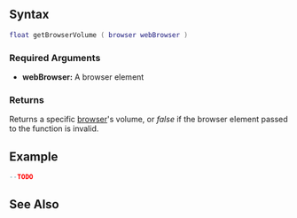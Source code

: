
{{Client function}}
{{New feature/item|3.0151|1.5.1||
This function returns a specific [[/Element/Browser.md|browser]]'s volume.
}}

==Syntax==
<syntaxhighlight lang="lua">
float getBrowserVolume ( browser webBrowser )
</syntaxhighlight>
{{OOP||[[/Element/Browser.md|browser]]:getVolume||setBrowserVolume}}

===Required Arguments===
*'''webBrowser:''' A browser element

===Returns===
Returns a specific [[/Element/Browser.md|browser]]'s volume, or ''false'' if the browser element passed to the function is invalid.

==Example==
<syntaxhighlight lang="lua">
--TODO
</syntaxhighlight>

==See Also==
{{CEF_functions}}